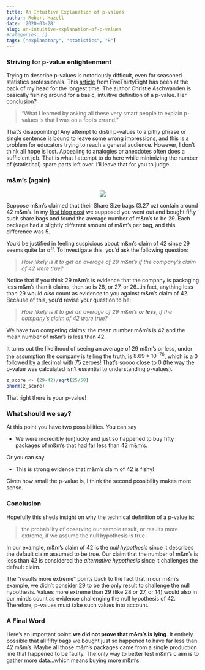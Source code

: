 ```yaml
---
title: An Intuitive Explanation of p-values
author: Robert Hazell
date: '2020-03-28'
slug: an-intuitive-explanation-of-p-values
#categories: []
tags: ["explanatory", "statistics", "R"]
---
```


### Striving for p-value enlightenment

Trying to describe p-values is notoriously difficult, even for seasoned statistics professionals.  This [article](https://fivethirtyeight.com/features/not-even-scientists-can-easily-explain-p-values/) from FiveThirtyEight has been at the back of my head for the longest time.  The author Christie Aschwanden is basically fishing around for a basic, intuitive definition of a p-value.  Her conclusion?

>"What I learned by asking all these very smart people to explain p-values is that I was on a fool’s errand."

That's disappointing!  Any attempt to distill p-values to a pithy phrase or single sentence is bound to leave some wrong impressions, and this is a problem for educators trying to reach a general audience.  However, I don't think all hope is lost.  Appealing to analogies or anecdotes often does a sufficient job.  That is what I attempt to do here while minimizing the number of (statistical) spare parts left over.  I'll leave that for you to judge...

### m&m's (again)

<center>
![](/post/pvalues_intuitive_files/m&m.png)
</center>

Suppose m&m's claimed that their Share Size bags (3.27 oz) contain around 42 m&m's.  In my [first blog post](https://statisticalmusings.netlify.com/post/clt_revisited/) we supposed you went out and bought fifty such share bags and found the average number of m&m's to be 29.  Each package had a slightly different amount of m&m's per bag, and this difference was 5.  

You'd be justified in feeling suspicious about m&m's claim of 42 since 29 seems quite far off. To investigate this, you'd ask the following question:

> *How likely is it to get an average of 29 m&m's if the company's claim of 42 were true?*

Notice that if you think 29 m&m's is evidence that the company is packaging less m&m's than it claims, then so is 28, or 27, or 26...in fact, anything less than 29 would *also* count as evidence to you against m&m's claim of 42.  Because of this, you'd revise your question to be:

> *How likely is it to get an average of 29 m&m's __or less__, if the company's claim of 42 were true?*

We have two competing claims: the mean number m&m's is 42 and the mean number of m&m's is less than 42.  

It turns out the likelihood of seeing an average of 29 m&m's or less, under the assumption the company is telling the truth, is $8.69*10^{-76}$, which is a 0 followed by a decimal with 75 zeroes!  That's soooo close to 0 (the way the p-value was calculated isn't essential to understanding p-values).

```r
z_score <- (29-42)/sqrt(25/50)
pnorm(z_score)
```

That right there is your p-value! 

### What should we say?

At this point you have two possibilities.  You can say

* We were incredibly (un)lucky and just so happened to buy fifty packages of m&m's that had far less than 42 m&m's.

Or you can say

* This is strong evidence that m&m's claim of 42 is fishy!

Given how small the p-value is, I think the second possibility makes more sense.

### Conclusion

Hopefully this sheds insight on why the technical definition of a p-value is:

> the probability of observing our sample result, or results more extreme, if we assume the null hypothesis is true

In our example, m&m's claim of 42 is the *null hypothesis* since it describes the default claim assumed to be true.  Our claim that the number of m&m's is less than 42 is considered the *alternative hypothesis* since it challenges the default claim.

The "results more extreme" points back to the fact that in our m&m's example, we didn't consider 29 to be the only result to challenge the null hypothesis.  Values more extreme than 29 (like 28 or 27, or 14) would also in our minds count as evidence challenging the null hypothesis of 42.  Therefore, p-values must take such values into account.

### A Final Word

Here's an important point: **we did not prove that m&m's is lying**.  It entirely possible that all fifty bags we bought just so happened to have far less than 42 m&m's.  Maybe all those m&m's packages came from a single production line that happened to be faulty.  The only way to better test m&m's claim is to gather more data...which means buying more m&m's. 
